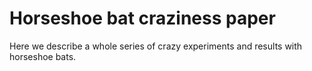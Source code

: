 # Horseshoe bat craziness paper

Here we describe a whole series of crazy experiments and results with horseshoe bats.